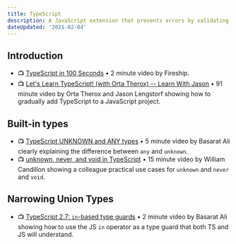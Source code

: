 ```yaml
---
title: TypeScript
description: A JavaScript extension that prevents errors by validating data types.
dateUpdated: '2021-02-04'
---
```


## Introduction

- 📺 [TypeScript in 100 Seconds](https://m.youtube.com/watch?v=zQnBQ4tB3ZA) • 2 minute video by Fireship.
- 📺 [Let's Learn TypeScript! (with Orta Therox) -- Learn With Jason](https://m.youtube.com/watch?v=BHYgpbPC4wM) • 91 minute video by Orta Therox and Jason Lengstorf showing how to gradually add TypeScript to a JavaScript project.

## Built-in types

- 📺 [TypeScript UNKNOWN and ANY types](https://m.youtube.com/watch?v=wOa67sZyO54) • 5 minute video by Basarat Ali clearly explaining the difference between `any` and `unknown`.
- 📺 [unknown, never, and void in TypeScript](https://m.youtube.com/watch?v=mZCsrRl1ORc) • 15 minute video by William Candillon showing a colleague practical use cases for `unknown` and `never` and `void`.

## Narrowing Union Types

- 📺 [TypeScript 2.7: `in`-based type guards](https://m.youtube.com/watch?v=_NmzgyVZ6oE) • 2 minute video by Basarat Ali showing how to use the JS `in` operator as a type guard that both TS and JS will understand.
